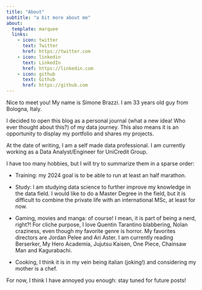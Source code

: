 ```yaml
---
title: "About"
subtitle: "a bit more about me"
about:
  template: marquee
  links:
    - icon: twitter
      text: Twitter
      href: https://twitter.com
    - icon: linkedin
      text: LinkedIn
      href: https://linkedin.com
    - icon: github
      text: Github
      href: https://github.com
---
```


Nice to meet you! My name is Simone Brazzi. I am 33 years old guy from Bologna, Italy.

I decided to open this blog as a personal journal (what a new idea! Who ever thought about this?) of my data journey. This also means it is an opportunity to display my portfolio and shares my projects.

At the date of writing, I am a self made data professional. I am currently working as a Data Analyst/Engineer for UniCredit Group.

I have too many hobbies, but I will try to summarize them in a sparse order:

-   Training: my 2024 goal is to be able to run at least an half marathon.

-   Study: I am studying data science to further improve my knowledge in the data field. I would like to do a Master Degree in the field, but it is difficult to combine the private life with an international MSc, at least for now.

-   Gaming, movies and manga: of course! I mean, it is part of being a nerd, right?! For cliche purpose, I love Quentin Tarantino blabbering, Nolan craziness, even though my favorite genre is horror. My favorites directors are Jordan Pelee and Ari Aster. I am currently reading Berserker, My Hero Academia, Jujutsu Kaisen, One Piece, Chainsaw Man and Kagurabachi.

-   Cooking, I think it is in my vein being italian (joking!) and considering my mother is a chef.

For now, I think I have annoyed you enough: stay tuned for future posts!
